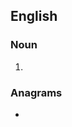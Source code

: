 ==English==

===Noun===
{{head|en|noun form}}

# {{plural of|monoid|lang=en}}

===Anagrams===
* {{anagrams|en|a=dimnoos|dominos}}